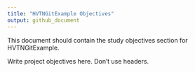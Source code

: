 ```yaml
---
title: "HVTNGitExample Objectives"
output: github_document
---
```


<!-- objectives.md is generated from the RMARKDOWN file, objectives.Rmd. 
Please edit that file. -->

This document should contain the study objectives section for HVTNGitExample.

Write project objectives here. Don't use headers.
